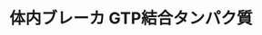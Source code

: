 ﻿---
title: "体内ブレーカ GTP結合タンパク質"
category: "生命理工学院"
vol: 35
interviewee: "上代・伊東 "
url: ""
tags: ["タンパク","結合","体内","ブレーカ"]
pdf: "35-7.pdf"
career: ""
pdfurl: "35-7/35-7.pdf"
preface: "ＧＴＰ結合タンパク質は体内のブレーカの働きをしている。その仕組みやＧＴＰの働きについて紹介している。"
---
